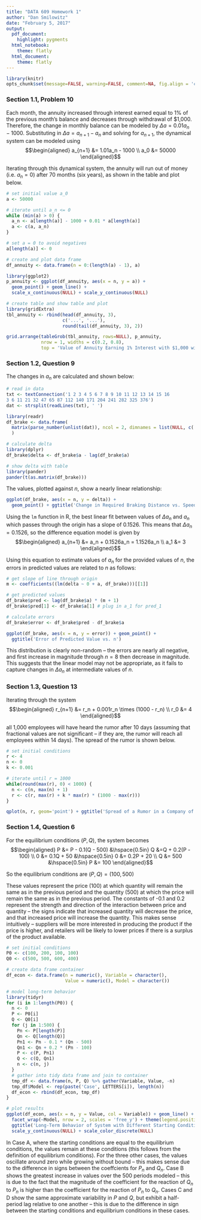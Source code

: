 ```yaml
---
title: "DATA 609 Homework 1"
author: "Dan Smilowitz"
date: "February 5, 2017"
output:
  pdf_document: 
    highlight: pygments
  html_notebook:
    theme: flatly
  html_document:
    theme: flatly
---
```


```r
library(knitr)
opts_chunk$set(message=FALSE, warning=FALSE, comment=NA, fig.align = 'center')
```


### Section 1.1, Problem 10
Each month, the annuity increased through interest earned equal to  1% of the previous month's balance and decreases through withdrawal of \$1,000.  Therefore, the change in monthly balance can be modeled by $\Delta a = 0.01a_n - 1000$.  Substituting in $\Delta a = a_{n+1} - a_n$ and solving for $a_{n+1}$, the dynamical system can be modeled using
$$\begin{aligned}
a_{n+1} &= 1.01a_n - 1000 \\
a_0 &= 50000
\end{aligned}$$

Iterating through this dynamical system, the annuity will run out of money (i.e. $a_n = 0$) after 70 months (six years), as shown in the table and plot below.

```r
# set initial value a_0
a <- 50000

# iterate until a_n <= 0
while (min(a) > 0) {
  a_n <- a[length(a)] - 1000 + 0.01 * a[length(a)]
  a <- c(a, a_n)
}

# set a = 0 to avoid negatives
a[length(a)] <- 0
```

```r
# create and plot data frame
df_annuity <- data.frame(n = 0:(length(a) - 1), a)

library(ggplot2)
p_annuity <- ggplot(df_annuity, aes(x = n, y = a)) + 
  geom_point() + geom_line() + 
  scale_x_continuous(NULL) + scale_y_continuous(NULL)

# create table and show table and plot
library(gridExtra)
tbl_annuity <- rbind(head(df_annuity, 3), 
                     c('...', '...'), 
                     round(tail(df_annuity, 3), 2))

grid.arrange(tableGrob(tbl_annuity, rows=NULL), p_annuity,
             nrow = 1, widths = c(0.2, 0.8),
             top = 'Value of Annuity Earning 1% Interest with $1,000 withdrawals\n')
```


### Section 1.2, Question 9
The changes in $a_n$ are calculated and shown below:
```r
# read in data
txt <- textConnection('1 2 3 4 5 6 7 8 9 10 11 12 13 14 15 16
3 6 11 21 32 47 65 87 112 140 171 204 241 282 325 376')
dat <- strsplit(readLines(txt), ' ')

library(readr)
df_brake <- data.frame(
  matrix(parse_number(unlist(dat)), ncol = 2, dimnames = list(NULL, c('n', 'a')))
  )

# calculate delta
library(dplyr)
df_brake$delta <- df_brake$a - lag(df_brake$a)
```

```r
# show delta with table
library(pander)
pander(t(as.matrix(df_brake)))
```


The values, plotted against $n$, show a nearly linear relationship:

```r
ggplot(df_brake, aes(x = n, y = delta)) + 
  geom_point() + ggtitle('Change in Required Braking Distance vs. Speed')
```

Using the `lm` function in R, the best linear fit between values of $\Delta a_n$ and $a_n$  which passes through the origin has a slope of 0.1526.  This means that $\Delta a_n = 0.1526$, so the difference equation model is given by
$$\begin{aligned}
a_{n+1} &= a_n + 0.1526a_n = 1.1526a_n \\
a_1 &= 3
\end{aligned}$$

Using this equation to estimate values of $a_n$ for the provided values of $n$, the errors in predicted values are related to $n$ as follows:
```r
# get slope of line through origin
m <- coefficients((lm(delta ~ 0 + a, df_brake)))[[1]]

# get predicted values
df_brake$pred <- lag(df_brake$a) * (m + 1)
df_brake$pred[1] <- df_brake$a[1] # plug in a_1 for pred_1

# calculate errors
df_brake$error <- df_brake$pred - df_brake$a
```

```r
ggplot(df_brake, aes(x = n, y = error)) + geom_point() + 
  ggtitle('Error of Predicted Value vs. n')
```

This distribution is clearly non-random -- the errors are nearly all negative, and first increase in magnitude through $n=8$ then decrease in magnitude.  This suggests that the linear model may not be appropriate, as it fails to capture changes in $\Delta a_n$ at intermediate values of $n$.

\newpage{}

### Section 1.3, Question 13
Iterating through the system
$$\begin{aligned}
r_{n+1} &= r_n + 0.001r_n \times (1000 - r_n) \\
r_0 &= 4
\end{aligned}$$

all 1,000 employees will have heard the rumor after 10 days (assuming that fractional values are not significant -- if they are, the rumor will reach all employees within 14 days).  The spread of the rumor is shown below.

```r
# set initial conditions
r <- 4
n <- 0
k <- 0.001

# iterate until r = 1000
while(round(max(r), 0) < 1000) {
  n <- c(n, max(n) + 1)
  r <- c(r, max(r) + k * max(r) * (1000 - max(r)))
}
```

```r
qplot(n, r, geom='point') + ggtitle('Spread of a Rumor in a Company of 1000 Employees')
```


### Section 1.4, Question 6
For the equilibrium conditions $(P, Q)$, the system becomes
$$\begin{aligned}
P &= P - 0.1(Q - 500) &\hspace{0.5in} Q &=Q + 0.2(P - 100) \\
0 &= 0.1Q + 50 &\hspace{0.5in} 0 &= 0.2P + 20 \\
Q &= 500 &\hspace{0.5in} P &= 100
\end{aligned}$$

So the equilibrium conditions are $(P, Q) = (100, 500)$

These values represent the price (100) at which quantity will remain the same as in the previous period and the quantity (500) at which the price will remain the same as in the previous period.  The constants of -0.1 and 0.2 represent the strength and direction of the interaction between price and quantity -- the signs indicate that increased quantity will decrease the price, and that increased price will increase the quantity.  This makes sense intuitively -- suppliers will be more interested in producing the product if the price is higher, and retailers will be likely to lower prices if there is a surplus of the product available.

```r
# set initial conditions
P0 <- c(100, 200, 100, 100)
Q0 <- c(500, 500, 600, 400)

# create data frame container
df_econ <- data.frame(n = numeric(), Variable = character(), 
                      Value = numeric(), Model = character())

# model long-term behavior
library(tidyr)
for (i in 1:length(P0)) {
  n <- 0
  P <- P0[i]
  Q <- Q0[i]
  for (j in 1:500) {
    Pn <- P[length(P)]
    Qn <- Q[length(Q)]
    Pn1 <- Pn - 0.1 * (Qn - 500)
    Qn1 <- Qn + 0.2 * (Pn - 100)
    P <- c(P, Pn1)
    Q <- c(Q, Qn1)
    n <- c(n, j)
  }
  # gather into tidy data frame and join to container
  tmp_df <- data.frame(n, P, Q) %>% gather(Variable, Value, -n)
  tmp_df$Model <- rep(paste('Case', LETTERS[i]), length(n))
  df_econ <- rbind(df_econ, tmp_df)
}
```

```r
# plot results
ggplot(df_econ, aes(x = n, y = Value, col = Variable)) + geom_line() +
  facet_wrap(~Model, nrow = 2, scales = 'free_y') + theme(legend.position = 'bottom') +
  ggtitle('Long-Term Behavior of System with Different Starting Conditions\n') +
  scale_y_continuous(NULL) + scale_color_discrete(NULL)
```

In Case A, where the starting conditions are equal to the equilibrium conditions, the values remain at these conditions (this follows from the definition of equilibrium conditions).  For the three other cases, the values oscillate around zero while growing without bound -- this makes sense due to the difference in signs between the coeffcients for $P_n$ and $Q_n$.  Case B shows the greatest increase in values over the 500 periods modeled -- this is due to the fact that the magnitude of the coefficient for the reaction of $Q_n$ to $P_n$ is higher than the coefficient for the reaction of $P_n$ to $Q_n$.  Cases C and D show the same approximate variability in $P$ and $Q$, but exhibit a half-period lag relative to one another -- this is due to the difference in sign between the starting conditions and equilibrium conditions in these cases.
